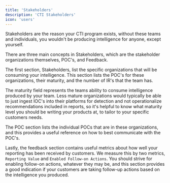 ```yaml
---
title: 'Stakeholders'
description: 'CTI Stakeholders'
icon: 'users'
---
```


Stakeholders are the reason your CTI program exists, without these teams and individuals, you wouldn't be producing intelligence for anyone, except yourself. 

There are three main concepts in Stakeholders, which are the stakeholder organizations themselves, POC's, and Feedback. 

The first section, Stakeholders, list the specific organizations that will be consuming your intelligence. This section lists the POC's for these organizations, their maturity, and the number of IR's that the team has. 

The maturity field represents the teams ability to consume intelligence produced by your team. Less mature organizations would typically be able to just ingest IOC's into their platforms for detection and not operationalize recommendations included in reports, so it's helpful to know what maturity level you should be writing your products at, to tailor to your specific customers needs.

The POC section lists the individual POCs that are in these organizations, and this provides a useful reference on how to best communicate with the POC's.

Lastly, the feedback section contains useful metrics about how well your reporting has been received by customers. We measure this by two metrics, `Reporting Value` and `Enabled Follow-on Actions`. You should strive for enabling follow-on actions, whatever they may be, and this section provides a good indication if your customers are taking follow-up actions based on the intelligence you produced. 